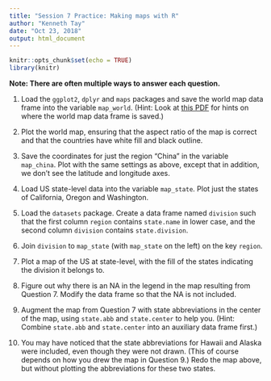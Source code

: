 ```yaml
---
title: "Session 7 Practice: Making maps with R"
author: "Kenneth Tay"
date: "Oct 23, 2018"
output: html_document
---
```


```r
knitr::opts_chunk$set(echo = TRUE)
library(knitr)
```

**Note: There are often multiple ways to answer each question.**  

1. Load the `ggplot2`, `dplyr` and `maps` packages and save the world map data frame into the variable `map_world`. (Hint: Look at [this PDF](https://cran.r-project.org/web/packages/maps/maps.pdf) for hints on where the world map data frame is saved.)  

2. Plot the world map, ensuring that the aspect ratio of the map is correct and that the countries have white fill and black outline.  

3. Save the coordinates for just the region "China" in the variable `map_china`. Plot with the same settings as above, except that in addition, we don't see the latitude and longitude axes.  

4. Load US state-level data into the variable `map_state`. Plot just the states of California, Oregon and Washington.  

5. Load the `datasets` package. Create a data frame named `division` such that the first column `region` contains `state.name` in lower case, and the second column `division` contains `state.division`.  

6. Join `division` to `map_state` (with `map_state` on the left) on the key `region`.  

7. Plot a map of the US at state-level, with the fill of the states indicating the division it belongs to.  

8. Figure out why there is an NA in the legend in the map resulting from Question 7. Modify the data frame so that the NA is not included.  

9. Augment the map from Question 7 with state abbreviations in the center of the map, using `state.abb` and `state.center` to help you. (Hint: Combine `state.abb` and `state.center` into an auxiliary data frame first.)  

10. You may have noticed that the state abbreviations for Hawaii and Alaska were included, even though they were not drawn. (This of course depends on how you drew the map in Question 9.) Redo the map above, but without plotting the abbreviations for these two states.  
